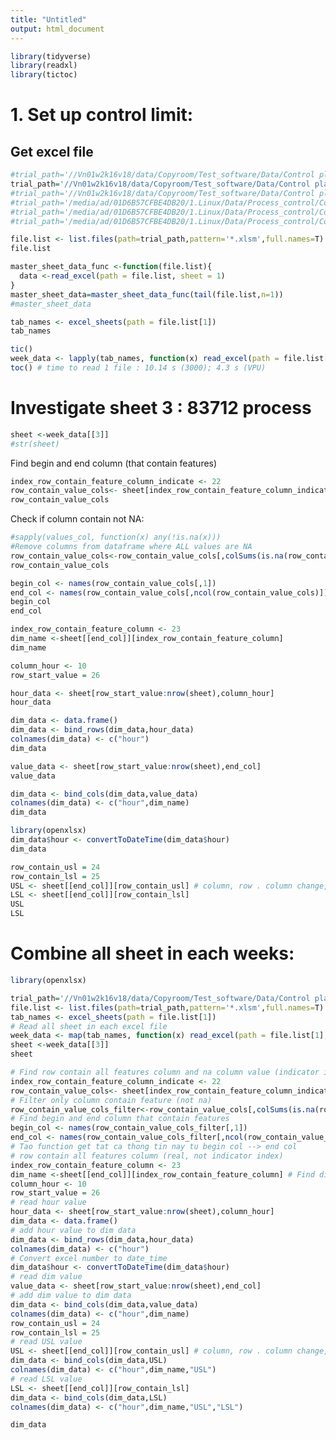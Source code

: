 ```yaml
---
title: "Untitled"
output: html_document
---
```

```r
library(tidyverse)
library(readxl)
library(tictoc)
```

# 1. Set up control limit:
## Get excel file
```r
#trial_path='//Vn01w2k16v18/data/Copyroom/Test_software/Data/Control plan/Control plan set up 3000/Set up control limit'
trial_path='//Vn01w2k16v18/data/Copyroom/Test_software/Data/Control plan/Control plan set up VPU/Set up limit'
#trial_path='//Vn01w2k16v18/data/Copyroom/Test_software/Data/Control plan/Control plan 3000'
#trial_path='/media/ad/01D6B57CFBE4DB20/1.Linux/Data/Process_control/Control plan 3000'
#trial_path='/media/ad/01D6B57CFBE4DB20/1.Linux/Data/Process_control/Control plan 2600'
#trial_path='/media/ad/01D6B57CFBE4DB20/1.Linux/Data/Process_control/Control plan E series 1'
```


```r
file.list <- list.files(path=trial_path,pattern='*.xlsm',full.names=T)
file.list
```
```r
master_sheet_data_func <-function(file.list){
  data <-read_excel(path = file.list, sheet = 1)
}
master_sheet_data=master_sheet_data_func(tail(file.list,n=1))
#master_sheet_data
```

```r
tab_names <- excel_sheets(path = file.list[1])
tab_names
```


```r
tic()
week_data <- lapply(tab_names, function(x) read_excel(path = file.list[1], sheet = x))
toc() # time to read 1 file : 10.14 s (3000); 4.3 s (VPU)
```

# Investigate sheet 3 : 83712 process

```r
sheet <-week_data[[3]]
#str(sheet)
```
Find begin and end column (that contain features)

```r
index_row_contain_feature_column_indicate <- 22
row_contain_value_cols<- sheet[index_row_contain_feature_column_indicate,]
row_contain_value_cols
```
Check if column contain not NA:
```r
#sapply(values_col, function(x) any(!is.na(x)))
#Remove columns from dataframe where ALL values are NA
row_contain_value_cols<-row_contain_value_cols[,colSums(is.na(row_contain_value_cols))<nrow(row_contain_value_cols)]
row_contain_value_cols
```

```r
begin_col <- names(row_contain_value_cols[,1])
end_col <- names(row_contain_value_cols[,ncol(row_contain_value_cols)])
begin_col
end_col
```

```r
index_row_contain_feature_column <- 23
dim_name <-sheet[[end_col]][index_row_contain_feature_column]
dim_name
```


```r
column_hour <- 10
row_start_value = 26
```

```r
hour_data <- sheet[row_start_value:nrow(sheet),column_hour]
hour_data
```


```r
dim_data <- data.frame()
dim_data <- bind_rows(dim_data,hour_data)
colnames(dim_data) <- c("hour")
dim_data
```

```r
value_data <- sheet[row_start_value:nrow(sheet),end_col]
value_data
```

```r
dim_data <- bind_cols(dim_data,value_data)
colnames(dim_data) <- c("hour",dim_name)
dim_data
```
```r
library(openxlsx)
dim_data$hour <- convertToDateTime(dim_data$hour)
dim_data
```
```r
row_contain_usl = 24
row_contain_lsl = 25
USL <- sheet[[end_col]][row_contain_usl] # column, row . column change, row not change
LSL <- sheet[[end_col]][row_contain_lsl]
USL
LSL
```
# Combine all sheet in each weeks:
```r
library(openxlsx)
```


```r
trial_path='//Vn01w2k16v18/data/Copyroom/Test_software/Data/Control plan/Control plan set up VPU/Set up limit'
file.list <- list.files(path=trial_path,pattern='*.xlsm',full.names=T)
tab_names <- excel_sheets(path = file.list[1])
# Read all sheet in each excel file
week_data <- map(tab_names, function(x) read_excel(path = file.list[1], sheet = x))
sheet <-week_data[[3]]
sheet
```


```r
# Find row contain all features column and na column value (indicator index)
index_row_contain_feature_column_indicate <- 22
row_contain_value_cols<- sheet[index_row_contain_feature_column_indicate,]
# Filter only column contain feature (not na)
row_contain_value_cols_filter<-row_contain_value_cols[,colSums(is.na(row_contain_value_cols))<nrow(row_contain_value_cols)]
# Find begin and end column that contain features
begin_col <- names(row_contain_value_cols_filter[,1])
end_col <- names(row_contain_value_cols_filter[,ncol(row_contain_value_cols_filter)])
# Tao function get tat ca thong tin nay tu begin col --> end col
# row contain all features column (real, not indicator index)
index_row_contain_feature_column <- 23
dim_name <-sheet[[end_col]][index_row_contain_feature_column] # Find dim_name
column_hour <- 10
row_start_value = 26
# read hour value
hour_data <- sheet[row_start_value:nrow(sheet),column_hour] 
dim_data <- data.frame()
# add hour value to dim data
dim_data <- bind_rows(dim_data,hour_data) 
colnames(dim_data) <- c("hour")
# Convert excel number to date_time
dim_data$hour <- convertToDateTime(dim_data$hour) 
# read dim value
value_data <- sheet[row_start_value:nrow(sheet),end_col] 
# add dim value to dim data
dim_data <- bind_cols(dim_data,value_data) 
colnames(dim_data) <- c("hour",dim_name)
row_contain_usl = 24
row_contain_lsl = 25
# read USL value
USL <- sheet[[end_col]][row_contain_usl] # column, row . column change, row not change
dim_data <- bind_cols(dim_data,USL)
colnames(dim_data) <- c("hour",dim_name,"USL")
# read LSL value
LSL <- sheet[[end_col]][row_contain_lsl]
dim_data <- bind_cols(dim_data,LSL)
colnames(dim_data) <- c("hour",dim_name,"USL","LSL")
```


```r
dim_data
```


```r
```


```r
```


```r
```


```r
```


```r
```


```r
```


```r
```


```r
```


```r
```


```r
```


```r
```

